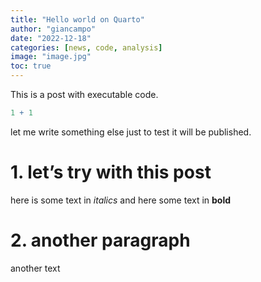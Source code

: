 ```yaml
---
title: "Hello world on Quarto"
author: "giancampo"
date: "2022-12-18"
categories: [news, code, analysis]
image: "image.jpg"
toc: true
---
```


This is a post with executable code.

```r
1 + 1
```

let me write something else just to test it will be published.

# 1. let's try with this post

here is some text in *italics* and here some text in **bold**

# 2. another paragraph

another text
